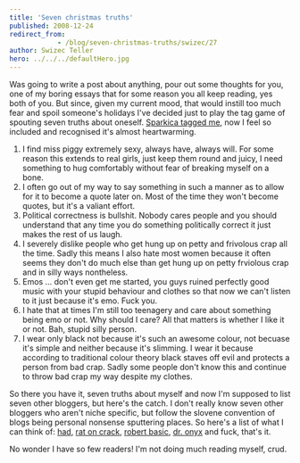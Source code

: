 ```yaml
---
title: 'Seven christmas truths'
published: 2008-12-24
redirect_from: 
            - /blog/seven-christmas-truths/swizec/27
author: Swizec Teller
hero: ../../../defaultHero.jpg
---
```

Was going to write a post about anything, pour out some thoughts for you, one of my boring essays that for some reason you all keep reading, yes both of you. But since, given my current mood, that would instill too much fear and spoil someone's holidays I've decided just to play the tag game of spouting seven truths about oneself. [Sparkica tagged me](http://blog.mozganostroj.com/2008/12/24/sedem-resnic-ali-sedem-prasic/), now I feel so included and recognised it's almost heartwarming.

1. I find miss piggy extremely sexy, always have, always will. For some reason this extends to real girls, just keep them round and juicy, I need something to hug comfortably without fear of breaking myself on a bone.
2. I often go out of my way to say something in such a manner as to allow for it to become a quote later on. Most of the time they won't become quotes, but it's a valiant effort.
3. Political correctness is bullshit. Nobody cares people and you should understand that any time you do something politically correct it just makes the rest of us laugh.
4. I severely dislike people who get hung up on petty and frivolous crap all the time. Sadly this means I also hate most women because it often seems they don't do much else than get hung up on petty frviolous crap and in silly ways nontheless.
5. Emos ... don't even get me started, you guys ruined perfectly good music with your stupid behaviour and clothes so that now we can't listen to it just because it's emo. Fuck you.
6. I hate that at times I'm still too teenagery and care about something being emo or not. Why should I care? All that matters is whether I like it or not. Bah, stupid silly person.
7. I wear only black not because it's such an awesome colour, not becuase it's simple and neither because it's slimming. I wear it because according to traditional colour theory black staves off evil and protects a person from bad crap. Sadly some people don't know this and continue to throw bad crap my way despite my clothes.



So there you have it, seven truths about myself and now I'm supposed to list seven other bloggers, but here's the catch. I don't really know seven other bloggers who aren't niche specific, but follow the slovene convention of blogs being personal nonsense sputtering places. So here's a list of what I can think of: [had](http://www.had.si/), [rat on crack](http://ratoncrack.blogspot.com/), [robert basic](http://robertbasic.com/blog/), [dr. onyx](http://dronyx.wordpress.com/) and fuck, that's it.

No wonder I have so few readers! I'm not doing much reading myself, crud.